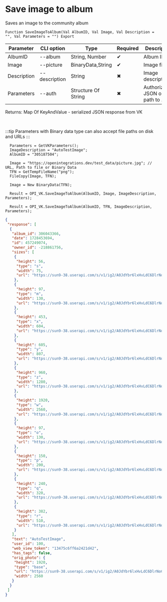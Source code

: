 ﻿---
sidebar_position: 8
---


# Save image to album
 Saves an image to the community album



`Function SaveImageToAlbum(Val AlbumID, Val Image, Val Description = "", Val Parameters = "") Export`

  | Parameter | CLI option | Type | Required | Description |
  |-|-|-|-|-|
  | AlbumID | --album | String, Number | &#x2714; | Album ID |
  | Image | --picture | BinaryData,String | &#x2714; | Image file |
  | Description | --description | String | &#x2716; | Image description |
  | Parameters | --auth | Structure Of String | &#x2716; | Authorization JSON or path to .json |

  
  Returns:  Map Of KeyAndValue - serialized JSON response from VK

<br/>

:::tip
Parameters with Binary data type can also accept file paths on disk and URLs
:::
<br/>


```bsl title="1C:Enterprise/OneScript code example"
  Parameters = GetVKParameters();
  ImageDescription = "AutoTestImage";
  AlbumID = "305187504";
  
  Image = "https://openintegrations.dev/test_data/picture.jpg"; // URL, Path to file or Binary Data
  TFN = GetTempFileName("png");
  FileCopy(Image, TFN);
  
  Image = New BinaryData(TFN);
  
  Result = OPI_VK.SaveImageToAlbum(AlbumID, Image, ImageDescription, Parameters);
  
  Result = OPI_VK.SaveImageToAlbum(AlbumID, TFN, ImageDescription, Parameters);
```
 



```json title="Result"
{
 "response": [
  {
   "album_id": 306043366,
   "date": 1728453694,
   "id": 457249074,
   "owner_id": -218861756,
   "sizes": [
    {
     "height": 56,
     "type": "s",
     "width": 75,
     "url": "https://sun9-38.userapi.com/s/v1/ig2/A0JdYbr6lxHvLdC6DlrNoC3y2qa-W-TIyotYztuH9zRhQEmA1B4gsTImrFiNTdNtd6cFazDTc1ay6yUckCcWXD4B.jpg?quality=96&as=32x24,48x36,72x54,108x81,160x120,240x180,360x270,480x360,540x405,640x480,720x540,1080x810,1280x960,1440x1080,2560x1920&from=bu&cs=75x56"
    },
    {
     "height": 97,
     "type": "m",
     "width": 130,
     "url": "https://sun9-38.userapi.com/s/v1/ig2/A0JdYbr6lxHvLdC6DlrNoC3y2qa-W-TIyotYztuH9zRhQEmA1B4gsTImrFiNTdNtd6cFazDTc1ay6yUckCcWXD4B.jpg?quality=96&as=32x24,48x36,72x54,108x81,160x120,240x180,360x270,480x360,540x405,640x480,720x540,1080x810,1280x960,1440x1080,2560x1920&from=bu&cs=130x97"
    },
    {
     "height": 453,
     "type": "x",
     "width": 604,
     "url": "https://sun9-38.userapi.com/s/v1/ig2/A0JdYbr6lxHvLdC6DlrNoC3y2qa-W-TIyotYztuH9zRhQEmA1B4gsTImrFiNTdNtd6cFazDTc1ay6yUckCcWXD4B.jpg?quality=96&as=32x24,48x36,72x54,108x81,160x120,240x180,360x270,480x360,540x405,640x480,720x540,1080x810,1280x960,1440x1080,2560x1920&from=bu&cs=604x453"
    },
    {
     "height": 605,
     "type": "y",
     "width": 807,
     "url": "https://sun9-38.userapi.com/s/v1/ig2/A0JdYbr6lxHvLdC6DlrNoC3y2qa-W-TIyotYztuH9zRhQEmA1B4gsTImrFiNTdNtd6cFazDTc1ay6yUckCcWXD4B.jpg?quality=96&as=32x24,48x36,72x54,108x81,160x120,240x180,360x270,480x360,540x405,640x480,720x540,1080x810,1280x960,1440x1080,2560x1920&from=bu&cs=807x605"
    },
    {
     "height": 960,
     "type": "z",
     "width": 1280,
     "url": "https://sun9-38.userapi.com/s/v1/ig2/A0JdYbr6lxHvLdC6DlrNoC3y2qa-W-TIyotYztuH9zRhQEmA1B4gsTImrFiNTdNtd6cFazDTc1ay6yUckCcWXD4B.jpg?quality=96&as=32x24,48x36,72x54,108x81,160x120,240x180,360x270,480x360,540x405,640x480,720x540,1080x810,1280x960,1440x1080,2560x1920&from=bu&cs=1280x960"
    },
    {
     "height": 1920,
     "type": "w",
     "width": 2560,
     "url": "https://sun9-38.userapi.com/s/v1/ig2/A0JdYbr6lxHvLdC6DlrNoC3y2qa-W-TIyotYztuH9zRhQEmA1B4gsTImrFiNTdNtd6cFazDTc1ay6yUckCcWXD4B.jpg?quality=96&as=32x24,48x36,72x54,108x81,160x120,240x180,360x270,480x360,540x405,640x480,720x540,1080x810,1280x960,1440x1080,2560x1920&from=bu&cs=2560x1920"
    },
    {
     "height": 97,
     "type": "o",
     "width": 130,
     "url": "https://sun9-38.userapi.com/s/v1/ig2/A0JdYbr6lxHvLdC6DlrNoC3y2qa-W-TIyotYztuH9zRhQEmA1B4gsTImrFiNTdNtd6cFazDTc1ay6yUckCcWXD4B.jpg?quality=96&as=32x24,48x36,72x54,108x81,160x120,240x180,360x270,480x360,540x405,640x480,720x540,1080x810,1280x960,1440x1080,2560x1920&from=bu&cs=130x97"
    },
    {
     "height": 150,
     "type": "p",
     "width": 200,
     "url": "https://sun9-38.userapi.com/s/v1/ig2/A0JdYbr6lxHvLdC6DlrNoC3y2qa-W-TIyotYztuH9zRhQEmA1B4gsTImrFiNTdNtd6cFazDTc1ay6yUckCcWXD4B.jpg?quality=96&as=32x24,48x36,72x54,108x81,160x120,240x180,360x270,480x360,540x405,640x480,720x540,1080x810,1280x960,1440x1080,2560x1920&from=bu&cs=200x150"
    },
    {
     "height": 240,
     "type": "q",
     "width": 320,
     "url": "https://sun9-38.userapi.com/s/v1/ig2/A0JdYbr6lxHvLdC6DlrNoC3y2qa-W-TIyotYztuH9zRhQEmA1B4gsTImrFiNTdNtd6cFazDTc1ay6yUckCcWXD4B.jpg?quality=96&as=32x24,48x36,72x54,108x81,160x120,240x180,360x270,480x360,540x405,640x480,720x540,1080x810,1280x960,1440x1080,2560x1920&from=bu&cs=320x240"
    },
    {
     "height": 382,
     "type": "r",
     "width": 510,
     "url": "https://sun9-38.userapi.com/s/v1/ig2/A0JdYbr6lxHvLdC6DlrNoC3y2qa-W-TIyotYztuH9zRhQEmA1B4gsTImrFiNTdNtd6cFazDTc1ay6yUckCcWXD4B.jpg?quality=96&as=32x24,48x36,72x54,108x81,160x120,240x180,360x270,480x360,540x405,640x480,720x540,1080x810,1280x960,1440x1080,2560x1920&from=bu&cs=510x382"
    }
   ],
   "text": "AutoTestImage",
   "user_id": 100,
   "web_view_token": "13475c6ff6a2421d42",
   "has_tags": false,
   "orig_photo": {
    "height": 1920,
    "type": "base",
    "url": "https://sun9-38.userapi.com/s/v1/ig2/A0JdYbr6lxHvLdC6DlrNoC3y2qa-W-TIyotYztuH9zRhQEmA1B4gsTImrFiNTdNtd6cFazDTc1ay6yUckCcWXD4B.jpg?quality=96&as=32x24,48x36,72x54,108x81,160x120,240x180,360x270,480x360,540x405,640x480,720x540,1080x810,1280x960,1440x1080,2560x1920&from=bu",
    "width": 2560
   }
  }
 ]
}
```
